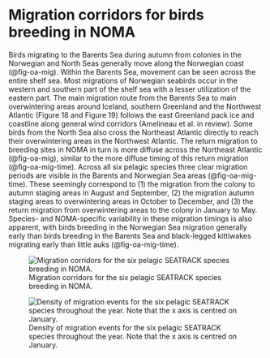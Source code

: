 # Migration corridors for birds breeding in NOMA {.unnumbered}

Birds migrating to the Barents Sea during autumn from colonies in the Norwegian and North Seas generally move along the Norwegian coast (@fig-oa-mig). Within the Barents Sea, movement can be seen across the entire shelf sea. Most migrations of Norwegian seabirds occur in the western and southern part of the shelf sea with a lesser utilization of the eastern part. The main migration route from the Barents Sea to main overwintering areas around Iceland, southern Greenland and the Northwest Atlantic (Figure 18 and Figure 19) follows the east Greenland pack ice and coastline along general wind corridors (Amelineau et al. in review). Some birds from the North Sea also cross the Northeast Atlantic directly to reach their overwintering areas in the Northwest Atlantic. The return migration to breeding sites in NOMA in turn is more diffuse across the Northeast Atlantic (@fig-oa-mig), similar to the more diffuse timing of this return migration (@fig-oa-mig-time). Across all six pelagic species three clear migration periods are visible in the Barents and Norwegian Sea areas (@fig-oa-mig-time). These seemingly correspond to (1) the migration from the colony to autumn staging areas in August and September, (2) the migration autumn staging areas to overwintering areas in October to December, and (3) the return migration from overwintering areas to the colony in January to May. Species- and NOMA-specific variability in these migration timings is also apparent, with birds breeding in the Norwegian Sea migration generally early than birds breeding in the Barents Sea and black-legged kittiwakes migrating early than little auks (@fig-oa-mig-time).

![Migration corridors for the six pelagic SEATRACK species breeding in NOMA.](figures/migration/HAVOM_6%20species_migration%20routes.png){#fig-oa-mig}

![Density of migration events for the six pelagic SEATRACK species throughout the year. Note that the x axis is centred on January.](figures/timing/NOMA%20colonies%20migration%20timing.png){#fig-oa-mig-time}
